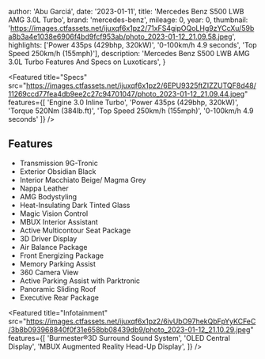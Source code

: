
  author: 'Abu Garciá',
  date: '2023-01-11',
  title: 'Mercedes Benz S500 LWB AMG 3.0L Turbo',
  brand: 'mercedes-benz',
  mileage: 0,
  year: 0,
  thumbnail: 'https://images.ctfassets.net/ijuxqf6x1pz2/71xFS4gipOQoLHg9zYCcXu/59ba8b3a4e1038e6906f4bd9fcf953ab/photo_2023-01-12_21.09.58.jpeg',
  highlights: ['Power 435ps (429bhp, 320kW)', '0-100km/h 4.9 seconds', 'Top Speed 250km/h (155mph)'],
  description:
    'Mercedes Benz S500 LWB AMG 3.0L Turbo Features And Specs on Luxoticars',
}


<Featured
  title="Specs"
  src="https://images.ctfassets.net/ijuxqf6x1pz2/6EPU9325ftZIZZUTQF8d48/11269ccd77fea4db9ee2c27c94701047/photo_2023-01-12_21.09.44.jpeg"
  features={[
    'Engine 3.0 Inline Turbo',
    'Power 435ps (429bhp, 320kW)',
    'Torque 520Nm (384lb.ft)',
    'Top Speed 250km/h (155mph)',
    '0-100km/h 4.9 seconds'
  ]}
/>

## Features
* Transmission 9G-Tronic
* Exterior Obsidian Black
* Interior Macchiato Beige/ Magma Grey
* Nappa Leather
* AMG Bodystyling 
* Heat-Insulating Dark Tinted Glass
* Magic Vision Control  
* MBUX Interior Assistant 
* Active Multicontour Seat Package 
* 3D Driver Display 
* Air Balance Package 
* Front Energizing Package 
* Memory Parking Assist 
* 360 Camera View 
* Active Parking Assist with Parktronic 
* Panoramic Sliding Roof 
* Executive Rear Package 

<Featured
  title="Infotainment"
  src="https://images.ctfassets.net/ijuxqf6x1pz2/6ivUbO97hekQbFpYyKCFeC/3b8b093968840f0f31e658bb08439db9/photo_2023-01-12_21.10.29.jpeg"
  features={[
    'Burmester®️3D Surround Sound System',
    'OLED Central Display',
    'MBUX Augmented Reality Head-Up Display',
  ]}
/>
